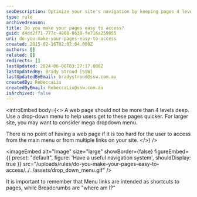 ```yaml
---
seoDescription: Optimize your site's navigation by keeping pages 4 levels deep or less, using dropdown menus for faster access.
type: rule
archivedreason:
title: Do you make your pages easy to access?
guid: d4dd2f71-777c-4808-8638-fe716a259055
uri: do-you-make-your-pages-easy-to-access
created: 2015-02-16T02:02:04.000Z
authors: []
related: []
redirects: []
lastUpdated: 2024-06-08T03:27:17.000Z
lastUpdatedBy: Brady Stroud [SSW]
lastUpdatedByEmail: bradystroud@ssw.com.au
createdBy: RebeccaLiu
createdByEmail: RebeccaLiu@ssw.com.au
isArchived: false
---
```


<introEmbed
  body={<>
A web page should not be more than 4 levels deep. Use a drop-down menu to help users get to these pages quicker. For larger site, you may want to consider mega dropdown menu.

There is no point of having a web page if it is too hard for the user to access from the main menu or from multiple links on your site.
  </>}
/>

<imageEmbed
  alt="Image"
  size="large"
  showBorder={false}
  figureEmbed={{
    preset: "default",
    figure: 'Have a useful navigation system',
    shouldDisplay: true
  }}
  src="/uploads/rules/do-you-make-your-pages-easy-to-access/../../assets/drop_down_menu.gif"
/>

It is important to remember that Menu links are intended as shortcuts to pages, while Breadcrumbs are "where am I?"
